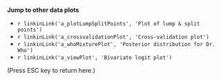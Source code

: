 **Jump to other data plots**

* `r linkinLink('a_plotLumpSplitPoints', 'Plot of lump & split points')`
* `r linkinLink('a_crossvalidationPlot', 'Cross-validation plot')`
* `r linkinLink('a_whoMixturePlot', 'Posterior distribution for Dr. Who')`
* `r linkinLink('a_viewPlot', 'Bivariate logit plot')`

(Press ESC key to return here.)
